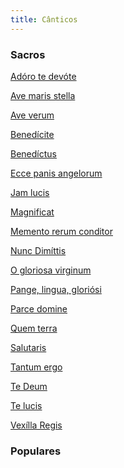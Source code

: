 ```yaml
---
title: Cânticos
---
```


### Sacros

[Adóro te devóte](canticos/sacros/adorote)

[Ave maris stella](canticos/sacros/avemarisstella)

[Ave verum](canticos/sacors/aveverum)

[Benedícite](canticos/sacros/benedicite)

[Benedíctus](canticos/sacros/benedictus)

[Ecce panis angelorum](canticos/sacros/eccepanisangelorum)

[Jam lucis](canticos/sacros/jamlucis)

[Magnificat](canticos/sacros/magnificat)

[Memento rerum conditor](canticos/sacros/mementorerumconditor)

[Nunc Dimíttis](canticos/sacros/nuncdimittis)

[O gloriosa virginum](canticos/sacros/ogloriosavirginum)

[Pange, lingua, gloriósi](canticos/sacros/pangelingua)

[Parce domine](canticos/sacros/parcedomine)

[Quem terra](canticos/sacros/quemterra)

[Salutaris](canticos/sacros/salutaris)

[Tantum ergo](canticos/sacros/tantumergo)

[Te Deum](canticos/sacros/tedeum)

[Te lucis](canticos/sacros/telucis)

[Vexílla Regis](canticos/sacros/vexillaregis)

### Populares
